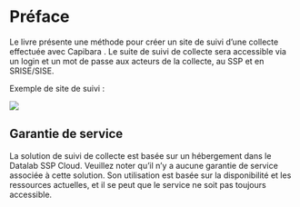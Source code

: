 # Préface {.unnumbered}

Le livre présente une méthode pour créer un site de suivi d'une collecte effectuée avec Capibara \index{Capibara}. Le suite de suivi de collecte sera accessible via un login et un mot de passe aux acteurs de la collecte, au SSP et en SRISE/SISE.

Exemple de site de suivi :

![](images/accueil_exf.png)


::: {.callout-warning}
## Garantie de service

La solution de suivi de collecte est basée sur un hébergement dans le Datalab SSP Cloud. Veuillez noter qu'il n'y a aucune garantie de service associée à cette solution. Son utilisation est basée sur la disponibilité et les ressources actuelles, et il se peut que le service ne soit pas toujours accessible.
:::